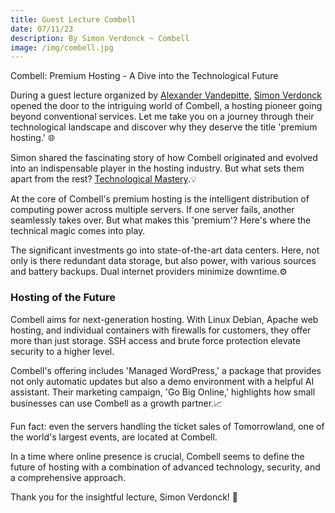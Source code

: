 ```yaml
---
title: Guest Lecture Combell
date: 07/11/23
description: By Simon Verdonck ~ Combell
image: /img/combell.jpg
---
```

Combell: Premium Hosting - A Dive into the Technological Future

During a guest lecture organized by  [Alexander Vandepitte](https://www.linkedin.com/in/alexander-vandepitte/), [Simon Verdonck](https://www.linkedin.com/in/simonverdonck) opened the door to the intriguing world of Combell, a hosting pioneer going beyond conventional services. Let me take you on a journey through their technological landscape and discover why they deserve the title 'premium hosting.' 🌐


Simon shared the fascinating story of how Combell originated and evolved into an indispensable player in the hosting industry. But what sets them apart from the rest? <ins>Technological Mastery</ins>.💡

At the core of Combell's premium hosting is the intelligent distribution of computing power across multiple servers. If one server fails, another seamlessly takes over. But what makes this 'premium'? Here's where the technical magic comes into play.

The significant investments go into state-of-the-art data centers. Here, not only is there redundant data storage, but also power, with various sources and battery backups. Dual internet providers minimize downtime.⚙️

### Hosting of the Future

Combell aims for next-generation hosting. With Linux Debian, Apache web hosting, and individual containers with firewalls for customers, they offer more than just storage. SSH access and brute force protection elevate security to a higher level.

Combell's offering includes 'Managed WordPress,' a package that provides not only automatic updates but also a demo environment with a helpful AI assistant. Their marketing campaign, 'Go Big Online,' highlights how small businesses can use Combell as a growth partner.📈

Fun fact: even the servers handling the ticket sales of Tomorrowland, one of the world's largest events, are located at Combell.

In a time where online presence is crucial, Combell seems to define the future of hosting with a combination of advanced technology, security, and a comprehensive approach.

Thank you for the insightful lecture, Simon Verdonck! 👏

